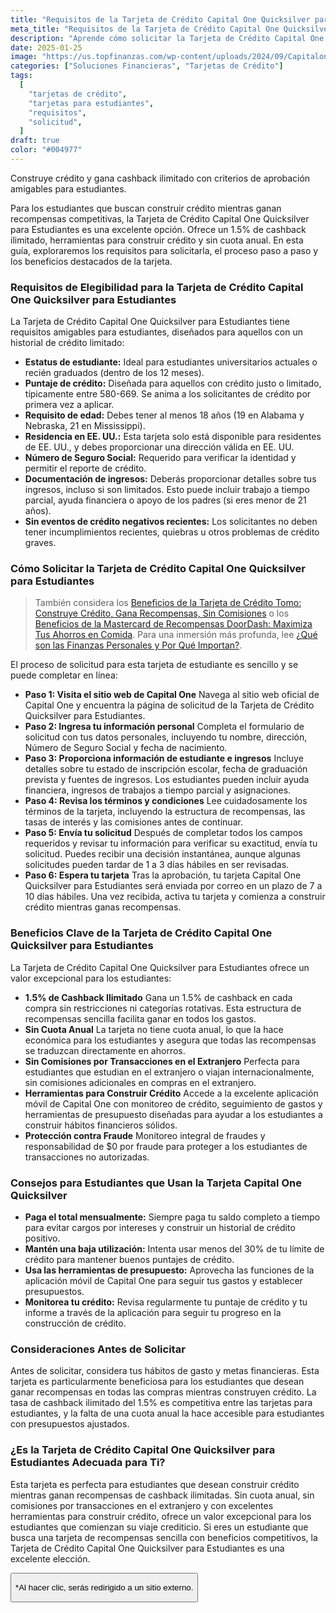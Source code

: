 ```yaml
---
title: "Requisitos de la Tarjeta de Crédito Capital One Quicksilver para Estudiantes"
meta_title: "Requisitos de la Tarjeta de Crédito Capital One Quicksilver para Estudiantes"
description: "Aprende cómo solicitar la Tarjeta de Crédito Capital One Quicksilver para Estudiantes. Descubre los requisitos de elegibilidad, los pasos de la solicitud y los beneficios para estudiantes."
date: 2025-01-25
image: "https://us.topfinanzas.com/wp-content/uploads/2024/09/Capitalone2.webp"
categories: ["Soluciones Financieras", "Tarjetas de Crédito"]
tags:
  [
    "tarjetas de crédito",
    "tarjetas para estudiantes",
    "requisitos",
    "solicitud",
  ]
draft: true
color: "#004977"
---
```


Construye crédito y gana cashback ilimitado con criterios de aprobación amigables para estudiantes.

Para los estudiantes que buscan construir crédito mientras ganan recompensas competitivas, la Tarjeta de Crédito Capital One Quicksilver para Estudiantes es una excelente opción. Ofrece un 1.5% de cashback ilimitado, herramientas para construir crédito y sin cuota anual. En esta guía, exploraremos los requisitos para solicitarla, el proceso paso a paso y los beneficios destacados de la tarjeta.

### Requisitos de Elegibilidad para la Tarjeta de Crédito Capital One Quicksilver para Estudiantes

La Tarjeta de Crédito Capital One Quicksilver para Estudiantes tiene requisitos amigables para estudiantes, diseñados para aquellos con un historial de crédito limitado:

- **Estatus de estudiante:** Ideal para estudiantes universitarios actuales o recién graduados (dentro de los 12 meses).
- **Puntaje de crédito:** Diseñada para aquellos con crédito justo o limitado, típicamente entre 580-669. Se anima a los solicitantes de crédito por primera vez a aplicar.
- **Requisito de edad:** Debes tener al menos 18 años (19 en Alabama y Nebraska, 21 en Mississippi).
- **Residencia en EE. UU.:** Esta tarjeta solo está disponible para residentes de EE. UU., y debes proporcionar una dirección válida en EE. UU.
- **Número de Seguro Social:** Requerido para verificar la identidad y permitir el reporte de crédito.
- **Documentación de ingresos:** Deberás proporcionar detalles sobre tus ingresos, incluso si son limitados. Esto puede incluir trabajo a tiempo parcial, ayuda financiera o apoyo de los padres (si eres menor de 21 años).
- **Sin eventos de crédito negativos recientes:** Los solicitantes no deben tener incumplimientos recientes, quiebras u otros problemas de crédito graves.

### Cómo Solicitar la Tarjeta de Crédito Capital One Quicksilver para Estudiantes

> También considera los [Beneficios de la Tarjeta de Crédito Tomo: Construye Crédito, Gana Recompensas, Sin Comisiones](/financial-solutions/tomo-credit-card-benefits) o los [Beneficios de la Mastercard de Recompensas DoorDash: Maximiza Tus Ahorros en Comida](/financial-solutions/doordash-rewards-mastercard-benefits). Para una inmersión más profunda, lee [¿Qué son las Finanzas Personales y Por Qué Importan?](/personal-finance/what-is-personal-finance-and-why-does-it-matter).

El proceso de solicitud para esta tarjeta de estudiante es sencillo y se puede completar en línea:

- **Paso 1: Visita el sitio web de Capital One**
  Navega al sitio web oficial de Capital One y encuentra la página de solicitud de la Tarjeta de Crédito Quicksilver para Estudiantes.
- **Paso 2: Ingresa tu información personal**
  Completa el formulario de solicitud con tus datos personales, incluyendo tu nombre, dirección, Número de Seguro Social y fecha de nacimiento.
- **Paso 3: Proporciona información de estudiante e ingresos**
  Incluye detalles sobre tu estado de inscripción escolar, fecha de graduación prevista y fuentes de ingresos. Los estudiantes pueden incluir ayuda financiera, ingresos de trabajos a tiempo parcial y asignaciones.
- **Paso 4: Revisa los términos y condiciones**
  Lee cuidadosamente los términos de la tarjeta, incluyendo la estructura de recompensas, las tasas de interés y las comisiones antes de continuar.
- **Paso 5: Envía tu solicitud**
  Después de completar todos los campos requeridos y revisar tu información para verificar su exactitud, envía tu solicitud. Puedes recibir una decisión instantánea, aunque algunas solicitudes pueden tardar de 1 a 3 días hábiles en ser revisadas.
- **Paso 6: Espera tu tarjeta**
  Tras la aprobación, tu tarjeta Capital One Quicksilver para Estudiantes será enviada por correo en un plazo de 7 a 10 días hábiles. Una vez recibida, activa tu tarjeta y comienza a construir crédito mientras ganas recompensas.

### Beneficios Clave de la Tarjeta de Crédito Capital One Quicksilver para Estudiantes

La Tarjeta de Crédito Capital One Quicksilver para Estudiantes ofrece un valor excepcional para los estudiantes:

- **1.5% de Cashback Ilimitado**
  Gana un 1.5% de cashback en cada compra sin restricciones ni categorías rotativas. Esta estructura de recompensas sencilla facilita ganar en todos los gastos.
- **Sin Cuota Anual**
  La tarjeta no tiene cuota anual, lo que la hace económica para los estudiantes y asegura que todas las recompensas se traduzcan directamente en ahorros.
- **Sin Comisiones por Transacciones en el Extranjero**
  Perfecta para estudiantes que estudian en el extranjero o viajan internacionalmente, sin comisiones adicionales en compras en el extranjero.
- **Herramientas para Construir Crédito**
  Accede a la excelente aplicación móvil de Capital One con monitoreo de crédito, seguimiento de gastos y herramientas de presupuesto diseñadas para ayudar a los estudiantes a construir hábitos financieros sólidos.
- **Protección contra Fraude**
  Monitoreo integral de fraudes y responsabilidad de $0 por fraude para proteger a los estudiantes de transacciones no autorizadas.

### Consejos para Estudiantes que Usan la Tarjeta Capital One Quicksilver

- **Paga el total mensualmente:** Siempre paga tu saldo completo a tiempo para evitar cargos por intereses y construir un historial de crédito positivo.
- **Mantén una baja utilización:** Intenta usar menos del 30% de tu límite de crédito para mantener buenos puntajes de crédito.
- **Usa las herramientas de presupuesto:** Aprovecha las funciones de la aplicación móvil de Capital One para seguir tus gastos y establecer presupuestos.
- **Monitorea tu crédito:** Revisa regularmente tu puntaje de crédito y tu informe a través de la aplicación para seguir tu progreso en la construcción de crédito.

### Consideraciones Antes de Solicitar

Antes de solicitar, considera tus hábitos de gasto y metas financieras. Esta tarjeta es particularmente beneficiosa para los estudiantes que desean ganar recompensas en todas las compras mientras construyen crédito. La tasa de cashback ilimitado del 1.5% es competitiva entre las tarjetas para estudiantes, y la falta de una cuota anual la hace accesible para estudiantes con presupuestos ajustados.

<AdZone id="us_site_4" />

### ¿Es la Tarjeta de Crédito Capital One Quicksilver para Estudiantes Adecuada para Ti?

Esta tarjeta es perfecta para estudiantes que desean construir crédito mientras ganan recompensas de cashback ilimitadas. Sin cuota anual, sin comisiones por transacciones en el extranjero y con excelentes herramientas para construir crédito, ofrece un valor excepcional para los estudiantes que comienzan su viaje crediticio. Si eres un estudiante que busca una tarjeta de recompensas sencilla con beneficios competitivos, la Tarjeta de Crédito Capital One Quicksilver para Estudiantes es una excelente elección.

<Button
  label="Aplicar en el Sitio Oficial"
  link="https://www.capitalone.com/credit-cards/quicksilver-student/"
/>

<p class="text-sm mt-2">*Al hacer clic, serás redirigido a un sitio externo.</p>
